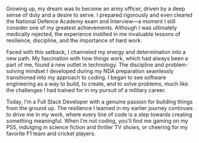 Growing up, my dream was to become an army officer, driven by a deep sense of duty and a desire to serve. 
I prepared rigorously and even cleared the National Defence Academy exam and Interview—a moment I still consider one of my greatest achievements. 
Although I was ultimately medically rejected, the experience instilled in me invaluable lessons of resilience, discipline, and the importance of hard work.

Faced with this setback, I channeled my energy and determination into a new path. My fascination with how things work, which had always been a part of me, found a new outlet in technology. 
The discipline and problem-solving mindset I developed during my NDA preparation seamlessly transitioned into my approach to coding.
I began to see software engineering as a way to build, to create, and to solve problems, much like the challenges I had trained for in my pursuit of a military career.

Today, I’m a Full Stack Developer with a genuine passion for building things from the ground up. 
The resilience I learned in my earlier journey continues to drive me in my work, where every line of code is a step towards creating something meaningful. 
When I’m not coding, you’ll find me gaming on my PS5, indulging in science fiction and thriller TV shows, or cheering for my favorite F1 team and cricket players.